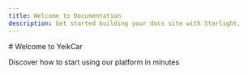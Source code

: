 ```yaml
---
title: Welcome to Documentation
description: Get started building your docs site with Starlight.
---
```



<div class="hero">
  # Welcome to YeikCar
  
  Discover how to start using our platform in minutes
</div>

<div class="cards-grid">
  <Card
    title="Initial Setup"
    description="Learn how to set up your account and configure basic settings"
    icon="⚙️"
    href="/en/initial-setup"
  />

  <Card
    title="Getting Started"
    description="Quick guide to start using the main features"
    icon="🚀"
    href="/en/getting-started"
  />

  <Card
    title="API Integration"
    description="Connect your existing systems with our API"
    icon="🔌"
    href="/en/api"
  />

  <Card
    title="Best Practices"
    description="Tips and recommendations to optimize your usage"
    icon="✨"
    href="/en/best-practices"
  />
</div>

<style>
{`
  .hero {
    text-align: center;
    padding: 3rem 0;
    margin-bottom: 2rem;
  }

  .hero h1 {
    font-size: 2.5rem;
    font-weight: 700;
    margin-bottom: 1rem;
    background: linear-gradient(45deg, #007cf0, #00dfd8);
    -webkit-background-clip: text;
    -webkit-text-fill-color: transparent;
  }

  .cards-grid {
    display: grid;
    grid-template-columns: repeat(auto-fit, minmax(250px, 1fr));
    gap: 1.5rem;
    padding: 1rem 0;
  }

  @media (max-width: 768px) {
    .cards-grid {
      grid-template-columns: 1fr;
    }
  }
`}
</style>
